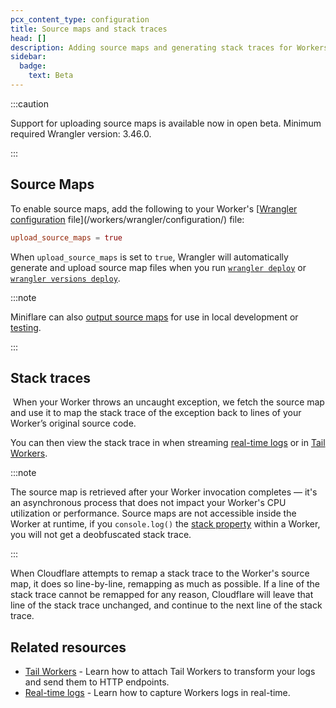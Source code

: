 ```yaml
---
pcx_content_type: configuration
title: Source maps and stack traces
head: []
description: Adding source maps and generating stack traces for Workers.
sidebar:
  badge:
    text: Beta
---
```



<Render file="source-maps" product="workers" />

:::caution

Support for uploading source maps is available now in open beta. Minimum required Wrangler version: 3.46.0.

:::

## Source Maps

To enable source maps, add the following to your Worker's [[Wrangler configuration](/workers/wrangler/configuration) file](/workers/wrangler/configuration/) file:

```toml
upload_source_maps = true
```

When `upload_source_maps` is set to `true`, Wrangler will automatically generate and upload source map files when you run [`wrangler deploy`](/workers/wrangler/commands/#deploy) or [`wrangler versions deploy`](/workers/wrangler/commands/#deploy-2).
​​

:::note

Miniflare can also [output source maps](https://miniflare.dev/developing/source-maps) for use in local development or [testing](/workers/testing/integration-testing/#miniflares-api).

:::

## Stack traces

​​
When your Worker throws an uncaught exception, we fetch the source map and use it to map the stack trace of the exception back to lines of your Worker’s original source code.

You can then view the stack trace in when streaming [real-time logs](/workers/observability/logs/real-time-logs/) or in [Tail Workers](/workers/observability/logs/tail-workers/).

:::note

The source map is retrieved after your Worker invocation completes — it's an asynchronous process that does not impact your Worker's CPU utilization or performance. Source maps are not accessible inside the Worker at runtime, if you `console.log()` the [stack property](https://developer.mozilla.org/en-US/docs/Web/JavaScript/Reference/Global_Objects/Error/stack) within a Worker, you will not get a deobfuscated stack trace.

:::

When Cloudflare attempts to remap a stack trace to the Worker's source map, it does so line-by-line, remapping as much as possible. If a line of the stack trace cannot be remapped for any reason, Cloudflare will leave that line of the stack trace unchanged, and continue to the next line of the stack trace.

## Related resources

- [Tail Workers](/workers/observability/logs/logpush/) - Learn how to attach Tail Workers to transform your logs and send them to HTTP endpoints.
- [Real-time logs](/workers/observability/logs/real-time-logs/) - Learn how to capture Workers logs in real-time.
